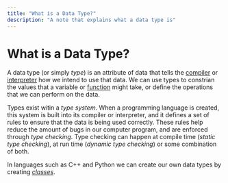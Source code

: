 ```yaml
---
title: "What is a Data Type?"
description: "A note that explains what a data type is"
---
```


<Tag tag="Programming"/>

# What is a Data Type?

<TimeStamp updated="February 27, 2022, 9:20  PM ET"/>

A data type (or simply _type_) is an attribute of data that 
tells the [compiler](/what-is-a-compiler) or 
[interpreter](/what-is-an-interpreter) how we intend to use 
that data. We can use types to constrian the values that a variable 
or [function](/what-is-a-function) might take, or define the 
operations that we can perform on the data.

Types exist witin a _type system_. When a programming language 
is created, this system is built into its compiler or interpreter, 
and it defines  a set of rules to ensure that the data is being 
used correctly. These rules help reduce the amount of bugs in our 
computer program, and are enforced through _type checking_. Type 
checking can happen at compile time (_static type checking_), 
at run time (_dynamic type checking_) or some combination of both.

In languages such as C++ and Python we can create our own 
data types by creating [_classes_](/what-is-a-class).